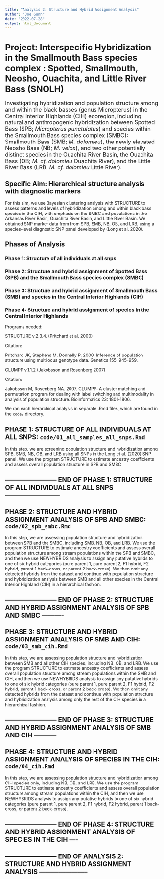 ```yaml
---
title: "Analysis 2: Structure and Hybrid Assignment Analysis"
author: "Joe Gunn"
date: "2022-07-28"
output: html_document
---
```


# Project: Interspecific Hybridization in the Smallmouth Bass species complex : Spotted, Smallmouth, Neosho, Ouachita, and Little River Bass (SNOLH)
<font size="+1">Investigating hybridization and population structure among and within the black basses (genus Micropterus) in the Central Interior Highlands (CIH) ecoregion, including natural and anthropogenic hybridization between Spotted Bass (SPB; <i>Micropterus punctulatus</i>) and species within the Smallmouth Bass species complex (SMBC): Smallmouth Bass (SMB; <i>M. dolomieu</i>), the newly elevated Neosho Bass (NB; <i>M. velox</i>), and two other potentially distinct species in the Ouachita River Basin, the Ouachita Bass (OB; <i>M. cf. dolomieu </i> Ouachita River), and the Little River Bass (LRB; <i>M. cf. dolomieu </i> Little River).</font>

## Specific Aim: Hierarchical structure analysis with diagnostic markers
For this aim, we use Bayesian clustering analysis with STRUCTURE to assess patterns and levels of hybridization among and within black bass species in the CIH, with emphasis on the SMBC and populations in the Arkansas River Basin, Ouachita River Basin, and Little River Basin. We obtained SNP marker data from from SPB, SMB, NB, OB, and LRB, using a species-level diagnostic SNP panel developed by (Long et al. 2020).

## Phases of Analysis
### Phase 1: Structure of all individuals at all snps
### Phase 2: Structure and hybrid assignment of Spotted Bass (SPB) and the Smallmouth Bass species complex (SMBC)
### Phase 3: Structure and hybrid assignment of Smallmouth Bass (SMB) and species in the Central Interior Highlands (CIH)
### Phase 4: Structure and hybrid assignment of species in the Central Interior Highlands

Programs needed:

STRUCTURE v.2.3.4. (Pritchard et al. 2000)

Citation:

Pritchard JK, Stephens M, Donnelly P. 2000. Inference of population structure using multilocus genotype data. Genetics 155: 945-959.

CLUMPP v.1.1.2 (Jakobsson and Rosenberg 2007)

Citation:

Jakobsson M, Rosenberg NA. 2007. CLUMPP: A cluster matching and permutation program for dealing with label switching and multimodality in analysis of population structure. Bioinformatics 23: 1801-1806.

We ran each hierarchical analysis in separate .Rmd files, which are found in the `code/` directory.

## PHASE 1: STRUCTURE OF ALL INDIVIDUALS AT ALL SNPS: `code/01_all_samples_all_snps.Rmd`
In this step, we are screening population structure and hybridization among SPB, SMB, NB, OB, and LRB using all SNPs in the Long et al. (2020) SNP panel. We use the program STRUCTURE to estimate ancestry coefficients and assess overall population structure in SPB and SMBC

## ------------------------ END OF PHASE 1: STRUCTURE OF ALL INDIVIDUALS AT ALL SNPS -------------------------- ##

## PHASE 2: STRUCTURE AND HYBRID ASSIGNMENT ANALYSIS OF SPB AND SMBC: `code/02_spb_smbc.Rmd`
In this step, we are assessing population structure and hybridization between SPB and the SMBC, including SMB, NB, OB, and LRB. We use the program STRUCTURE to estimate ancestry coefficients and assess overall population structure among stream populations within the SPB and SMBC, and then we use NEWHYBRIDS analysis to assign any putative hybrids to one of six hybrid categories (pure parent 1, pure parent 2, F1 hybrid, F2 hybrid, parent 1 back-cross, or parent 2 back-cross). We then omit any detected hybrids from the dataset and continue with population structure and hybridization analysis between SMB and all other species in the Central Interior Highland (CIH) in a hierarchical fashion.

## ------------------------ END OF PHASE 2: STRUCTURE AND HYBRID ASSIGNMENT ANALYSIS OF SPB AND SMBC ---------- ##

## PHASE 3: STRUCTURE AND HYBRID ASSIGNMENT ANALYSIS OF SMB AND CIH: `code/03_smb_cih.Rmd`
In this step, we are assessing population structure and hybridization between SMB and all other CIH species, including NB, OB, and LRB. We use the program STRUCTURE to estimate ancestry coefficients and assess overall population structure among stream populations within the SMB and CIH, and then we use NEWHYBRIDS analysis to assign any putative hybrids to one of six hybrid categories (pure parent 1, pure parent 2, F1 hybrid, F2 hybrid, parent 1 back-cross, or parent 2 back-cross). We then omit any detected hybrids from the dataset and continue with population structure and hybridization analysis among only the rest of the CIH species in a hierarchical fashion.

## ------------------------ END OF PHASE 3: STRUCTURE AND HYBRID ASSIGNMENT ANALYSIS OF SMB AND CIH ----------- ##

## PHASE 4: STRUCTURE AND HYBRID ASSIGNMENT ANALYSIS OF SPECIES IN THE CIH: `code/04_cih.Rmd`
In this step, we are assessing population structure and hybridization among CIH species only, including NB, OB, and LRB. We use the program STRUCTURE to estimate ancestry coefficients and assess overall population structure among stream populations within the CIH, and then we use NEWHYBRIDS analysis to assign any putative hybrids to one of six hybrid categories (pure parent 1, pure parent 2, F1 hybrid, F2 hybrid, parent 1 back-cross, or parent 2 back-cross).

## ------------------------ END OF PHASE 4: STRUCTURE AND HYBRID ASSIGNMENT ANALYSIS OF SPECIES IN THE CIH ---- ##

## ------------------------ END OF ANALYSIS 2: STRUCTURE AND HYBRID ASSIGNMENT ANALYSIS ----------------------- ##

